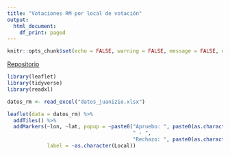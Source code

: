 ```yaml
---
title: "Votaciones RM por local de votación"
output:
  html_document:
    df_print: paged
---
```


```r
knitr::opts_chunk$set(echo = FALSE, warning = FALSE, message = FALSE, error = FALSE)
```

[Repositorio](https://github.com/pjaguirreh/Web-Scraping-Plebiscito)

```r
library(leaflet)
library(tidyverse)
library(readxl)

datos_rm <- read_excel("datos_juanizio.xlsx")
```

```r
leaflet(data = datos_rm) %>% 
  addTiles() %>% 
  addMarkers(~lon, ~lat, popup = ~paste0("Apruebo: ", paste0(as.character(round(P_APR*100,1)), "%"),
                                         " - ",
                                         "Rechazo: ", paste0(as.character(round(P_REC*100,1))), "%"), 
             label = ~as.character(Local))
```





